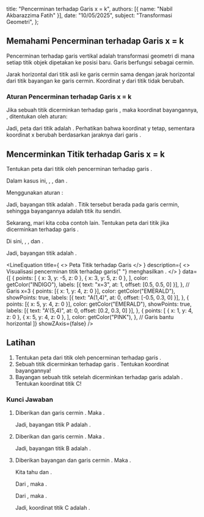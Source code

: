 
  title: "Pencerminan terhadap Garis x = k",
  authors: [{ name: "Nabil Akbarazzima Fatih" }],
  date: "10/05/2025",
  subject: "Transformasi Geometri",
};

## Memahami Pencerminan terhadap Garis x = k

Pencerminan terhadap garis vertikal <InlineMath math="x = k" /> adalah transformasi geometri di mana setiap titik objek dipetakan ke posisi baru. Garis <InlineMath math="x = k" /> berfungsi sebagai cermin.

Jarak horizontal dari titik asli ke garis cermin sama dengan jarak horizontal dari titik bayangan ke garis cermin. Koordinat y dari titik tidak berubah.

### Aturan Pencerminan terhadap Garis x = k

Jika sebuah titik <InlineMath math="P(x, y)" /> dicerminkan terhadap garis <InlineMath math="x = k" />, maka koordinat bayangannya, <InlineMath math="P'(x', y')" />, ditentukan oleh aturan:

<div className="flex flex-col gap-4">
  <BlockMath math="x' = 2k - x" />
  <BlockMath math="y' = y" />
</div>

Jadi, peta dari titik <InlineMath math="P(x, y)" /> adalah <InlineMath math="P'(2k - x, y)" />. Perhatikan bahwa koordinat y tetap, sementara koordinat x berubah berdasarkan jaraknya dari garis <InlineMath math="x=k" />.

## Mencerminkan Titik terhadap Garis x = k

Tentukan peta dari titik <InlineMath math="P(3,2)" /> oleh pencerminan terhadap garis <InlineMath math="x=3" />.

Dalam kasus ini, <InlineMath math="x=3" />, <InlineMath math="y=2" />, dan <InlineMath math="k=3" />.

Menggunakan aturan <InlineMath math="P'(2k - x, y)" />:

<div className="flex flex-col gap-4">
  <BlockMath math="x' = 2(3) - 3 = 6 - 3 = 3" />
  <BlockMath math="y' = 2" />
</div>

Jadi, bayangan titik <InlineMath math="P(3,2)" /> adalah <InlineMath math="P'(3,2)" />. Titik tersebut berada pada garis cermin, sehingga bayangannya adalah titik itu sendiri.

Sekarang, mari kita coba contoh lain. Tentukan peta dari titik <InlineMath math="A(1,4)" /> jika dicerminkan terhadap garis <InlineMath math="x=3" />.

Di sini, <InlineMath math="x=1" />, <InlineMath math="y=4" />, dan <InlineMath math="k=3" />.

<div className="flex flex-col gap-4">
  <BlockMath math="x' = 2(3) - 1 = 6 - 1 = 5" />
  <BlockMath math="y' = 4" />
</div>

Jadi, bayangan titik <InlineMath math="A(1,4)" /> adalah <InlineMath math="A'(5,4)" />.

<LineEquation
  title={
    <>
      Peta Titik terhadap Garis <InlineMath math="x=k" />
    </>
  }
  description={
    <>
      Visualisasi pencerminan titik <InlineMath math="A(1,4)" /> terhadap garis{" "}
      <InlineMath math="x=3" /> menghasilkan <InlineMath math="A'(5,4)" />.
    </>
  }
  data={[
    {
      points: [
        { x: 3, y: -5, z: 0 },
        { x: 3, y: 5, z: 0 },
      ],
      color: getColor("INDIGO"),
      labels: [{ text: "x=3", at: 1, offset: [0.5, 0.5, 0] }],
    }, // Garis x=3
    {
      points: [{ x: 1, y: 4, z: 0 }],
      color: getColor("EMERALD"),
      showPoints: true,
      labels: [{ text: "A(1,4)", at: 0, offset: [-0.5, 0.3, 0] }],
    },
    {
      points: [{ x: 5, y: 4, z: 0 }],
      color: getColor("EMERALD"),
      showPoints: true,
      labels: [{ text: "A'(5,4)", at: 0, offset: [0.2, 0.3, 0] }],
    },
    {
      points: [
        { x: 1, y: 4, z: 0 },
        { x: 5, y: 4, z: 0 },
      ],
      color: getColor("PINK"),
    }, // Garis bantu horizontal
  ]}
  showZAxis={false}
/>

## Latihan

1.  Tentukan peta dari titik <InlineMath math="P(3,2)" /> oleh pencerminan terhadap garis <InlineMath math="x=5" />.
2.  Sebuah titik <InlineMath math="B(-2, 5)" /> dicerminkan terhadap garis <InlineMath math="x=1" />. Tentukan koordinat bayangannya!
3.  Bayangan sebuah titik <InlineMath math="C(x,y)" /> setelah dicerminkan terhadap garis <InlineMath math="x=-2" /> adalah <InlineMath math="C'(0,3)" />. Tentukan koordinat titik C!

### Kunci Jawaban

1.  Diberikan <InlineMath math="P(3,2)" /> dan garis cermin <InlineMath math="x=5" />. Maka <InlineMath math="x=3, y=2, k=5" />.

    <div className="flex flex-col gap-4">
      <BlockMath math="x' = 2k - x = 2(5) - 3 = 10 - 3 = 7" />
      <BlockMath math="y' = y = 2" />
    </div>

    Jadi, bayangan titik P adalah <InlineMath math="P'(7,2)" />.

2.  Diberikan <InlineMath math="B(-2, 5)" /> dan garis cermin <InlineMath math="x=1" />. Maka <InlineMath math="x=-2, y=5, k=1" />.

    <div className="flex flex-col gap-4">
      <BlockMath math="x' = 2k - x = 2(1) - (-2) = 2 + 2 = 4" />
      <BlockMath math="y' = y = 5" />
    </div>

    Jadi, bayangan titik B adalah <InlineMath math="B'(4,5)" />.

3.  Diberikan bayangan <InlineMath math="C'(0,3)" /> dan garis cermin <InlineMath math="x=-2" />. Maka <InlineMath math="x'=0, y'=3, k=-2" />.

    Kita tahu <InlineMath math="x' = 2k - x" /> dan <InlineMath math="y' = y" />.

    Dari <InlineMath math="y' = y" />, maka <InlineMath math="y = 3" />.

    Dari <InlineMath math="x' = 2k - x" />, maka <InlineMath math="0 = 2(-2) - x" />.

    <div className="flex flex-col gap-4">
      <BlockMath math="0 = -4 - x" />
      <BlockMath math="x = -4" />
    </div>

    Jadi, koordinat titik C adalah <InlineMath math="C(-4,3)" />.
